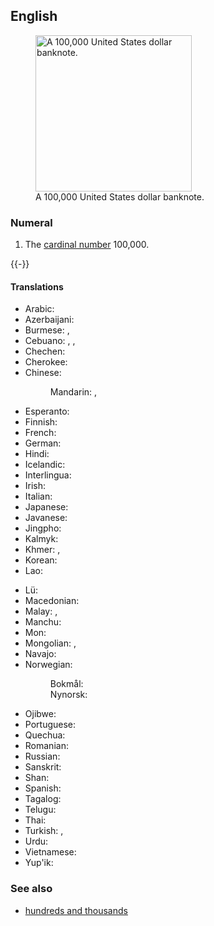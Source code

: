 ==English==
{{number box|en|100000}}
[[File:100000-dollar.jpg|thumb|250px|upright|A 100,000 United States dollar banknote.]]

===Numeral===
{{head|en|numeral}}

# {{cln|en|cardinal numbers}} The [[cardinal number]] 100,000.
{{-}}

====Translations====
{{trans-top|100,000}}
* Arabic: {{t|ar|مِائَة أَلْف|tr=miʾat ʾalf}}
* Azerbaijani: {{t|az|yüz min}}
* Burmese: {{t+|my|သိန်း}}, {{t|my|တစ်သိန်း}}
* Cebuano: {{t|ceb|usa ka gatos libo}}, {{t|ceb|gatos libo}}, {{t|ceb|napulo ka laksa}}
* Chechen: {{t|ce|бӏе эзар}}
* Cherokee: {{t|chr|ᏐᏬ ᏍᎪᎯᏥᏆ ᎢᏯᎦᏴᎵ}}
* Chinese:
*: Mandarin: {{t+|cmn|十萬|sc=Hani}}, {{t+|cmn|十万|tr=shíwàn|sc=Hani}}
* Esperanto: {{t|eo|cent mil}}
* Finnish: {{t|fi|satatuhatta}}
* French: {{t+|fr|cent-mille|m}}
* German: {{t+|de|hunderttausend}}
* Hindi: {{t+|hi|लाख|m}}
* Icelandic: {{t|is|hundrað þúsund|n}}
* Interlingua: {{t|ia|cento milles}}
* Irish: {{t|ga|céad míle}}
* Italian: {{t+|it|centomila}}
* Japanese: {{t|ja|十万|tr=じゅうまん, jūman}}
* Javanese: {{t|jv|kethi}}
* Jingpho: {{t|kac|sen}}
* Kalmyk: {{t|xal|бум}}
* Khmer: {{t|km|មួយសែន}}, {{t+|km|សែន|tr=saen}}
* Korean: {{t|ko|십만(十萬)}}
* Lao: {{t|lo|ແສນ}}
{{trans-mid}}
* Lü: {{t|khb|ᦶᦉᧃ}}
* Macedonian: {{t|mk|сто илјади}}
* Malay: {{t+|ms|ratus ribu}}, {{t|ms|keti}}
* Manchu: {{t|mnc|ᠵᡠᠸᠠᠨ ᡨᡠᠮᡝᠨ}}
* Mon: {{t+|mnw|ကိုတ်}}
* Mongolian: {{t+|mn|бум}}, {{t+|mn|лагшаа}}
* Navajo: {{t|nv|tʼááłáhádí neeznádiin mííl}}
* Norwegian:
*: Bokmål: {{t|nb|hundretusen|n}}
*: Nynorsk: {{t|nn|hundretusen|n}}
* Ojibwe: {{t|oj|ningodwaak daso-midaaswaak}}
* Portuguese: {{t|pt|cem mil}}
* Quechua: {{t|qu|pachak waranqa}}
* Romanian: {{t|ro|o sută de mii}}
* Russian: {{t|ru|сто ты́сяч}}
* Sanskrit: {{t+|sa|लक्ष}}
* Shan: {{t+|shn|သႅၼ်}}
* Spanish: {{t|es|cien mil|m}}
* Tagalog: {{t|tl|yuta}}
* Telugu: {{t+|te|లక్ష}}
* Thai: {{t+|th|แสน}}
* Turkish: {{t|tr|yüz bin}}, {{t+|tr|yük}}
* Urdu: {{t|ur|لاکھ|m|tr=lākh}}
* Vietnamese: {{t|vi|trăm nghìn}}
* Yup'ik: {{t|esu|qulen tiissitsaat}}
{{trans-bottom}}

===See also===
* [[hundreds and thousands]]